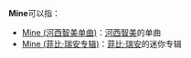 
'''Mine'''可以指：

* [[Mine_(河西智美单曲)|Mine (河西智美单曲)]]：[[河西智美|河西智美]]的单曲
* [[Mine_(菲比·瑞安专辑)|Mine (菲比·瑞安专辑)]]：[[菲比·瑞安|菲比·瑞安]]的迷你专辑
{{Disambig|M|Cat=非中文名称消歧义}}